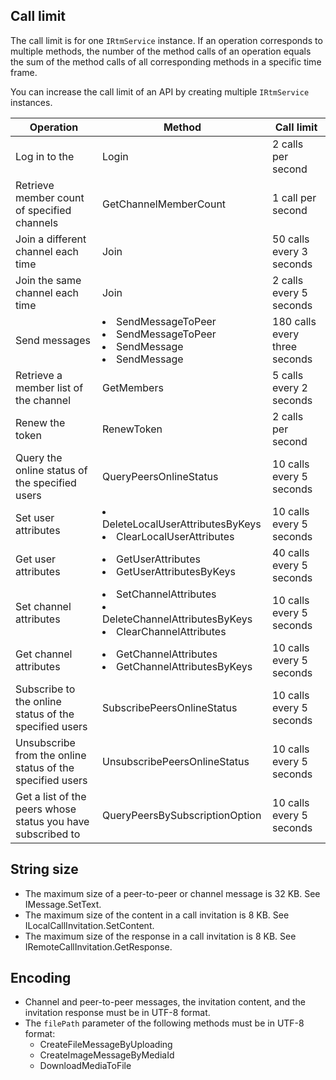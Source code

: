 <PlatformWrapper platform="unity">

## Call limit

The call limit is for one `IRtmService` instance. If an operation corresponds to multiple methods, the number of the method calls of an operation equals the sum of the method calls of all corresponding methods in a specific time frame.

<div class="alert note">You can increase the call limit of an API by creating multiple <code>IRtmService</code> instances.</div>


| Operation                                                    | Method                                                       | Call limit                 |
| ----------------------------------------------------------- | ------------------------------------------------------------ | ------------------------------ |
| Log in to the <Vg k="SIG" />                                |  <Link to="{{Global.SIG_SDK_API_CSHARP}}/classagora__rtm_1_1_rtm_client.html#a9db0f59b82135de821108fff4c1762b7">Login</Link>  | 2 calls per second         |
| Retrieve member count of specified channels |<Link to="{{Global.SIG_SDK_API_CSHARP}}/classagora__rtm_1_1_rtm_client.html#a17a6b07573380a32a8bc02b0a9128183">GetChannelMemberCount</Link>  | 1 call per second |
| Join a different channel each time | <Link to="{{Global.SIG_SDK_API_CSHARP}}/classagora__rtm_1_1_rtm_channel.html#a4183366baf9a4bd6d0d3fea9e057598f">Join</Link> | 50 calls every 3 seconds |
| Join the same channel each time | <Link to="{{Global.SIG_SDK_API_CSHARP}}/classagora__rtm_1_1_rtm_channel.html#a4183366baf9a4bd6d0d3fea9e057598f">Join</Link>  | 2 calls every 5 seconds |
| Send messages |<li><Link to="{{Global.SIG_SDK_API_CSHARP}}/classagora__rtm_1_1_rtm_client.html#a0e92debf159ea1c7967f9c2377b12df1">SendMessageToPeer</Link></li> <li><Link to="{{Global.SIG_SDK_API_CSHARP}}/classagora__rtm_1_1_rtm_client.html#a73020fa6946794b504b92c9386cbe811">SendMessageToPeer</Link></li><li><Link to="{{Global.SIG_SDK_API_CSHARP}}/classagora__rtm_1_1_rtm_channel.html#a7be0987cd0ea5cdfb244ffbf035e2a0a">SendMessage</Link></li> <li> <Link to="{{Global.SIG_SDK_API_CSHARP}}/classagora__rtm_1_1_rtm_channel.html#adf331445362aeb66ab615efbdd99b51a">SendMessage</Link></li>| 180 calls every three seconds          |
| Retrieve a member list of the channel          | <Link to="{{Global.SIG_SDK_API_CSHARP}}/classagora__rtm_1_1_rtm_channel.html#aee1dbed493d64ff165f183894a278314">GetMembers</Link> | 5 calls every 2 seconds |
| Renew the token| <Link to="{{Global.SIG_SDK_API_CSHARP}}/classagora__rtm_1_1_rtm_client.html#a7ec730f512ee03c9ea86ffd22b9a7d5a">RenewToken</Link> | 2 calls per second |
| Query the online status of the specified users |  <Link to="{{Global.SIG_SDK_API_CSHARP}}/classagora__rtm_1_1_rtm_client.html#a98620ca824f1b103598fec8b288f752e">QueryPeersOnlineStatus</Link>  | 10 calls every 5 seconds |
| Set user attributes                               | <li><Link to="{{Global.SIG_SDK_API_CSHARP}}/classagora__rtm_1_1_rtm_client.html#a7802a2fe1b094f97cfaa5da1f2b48a2b">DeleteLocalUserAttributesByKeys</Link></li><li><Link to="{{Global.SIG_SDK_API_CSHARP}}/classagora__rtm_1_1_rtm_client.html#af28a03ccc5a01024511724b4f928d0a4">ClearLocalUserAttributes</Link></li>| 10 calls every 5 seconds   |
| Get user attributes                               | <li><Link to="{{Global.SIG_SDK_API_CSHARP}}/classagora__rtm_1_1_rtm_client.html#af28a03ccc5a01024511724b4f928d0a4">GetUserAttributes</Link></li><li><Link to="{{Global.SIG_SDK_API_CSHARP}}/classagora__rtm_1_1_rtm_client.html#a493cc01f0080155e5e2b28a9105c746c">GetUserAttributesByKeys</Link></li> | 40 calls every 5 seconds   |
| Set channel attributes | <li><Link to="{{Global.SIG_SDK_API_CSHARP}}/classagora__rtm_1_1_rtm_client.html#a1b84dc3b8b013363287ce5d0901aa38a">SetChannelAttributes</Link></li><li><Link to="{{Global.SIG_SDK_API_CSHARP}}/classagora__rtm_1_1_rtm_client.html#a9769162e46878db9c3043a9b30c72222">DeleteChannelAttributesByKeys</Link></li><li><Link to="{{Global.SIG_SDK_API_CSHARP}}/classagora__rtm_1_1_rtm_client.html#aee18b3b557bf118166a3461109256ba7">ClearChannelAttributes</Link></li> | 10 calls every 5 seconds         |
| Get channel attributes | <li><Link to="{{Global.SIG_SDK_API_CSHARP}}/classagora__rtm_1_1_rtm_client.html#a08cac1962ed1d5fe3e16a8a6f988c77c">GetChannelAttributes</Link></li><li><Link to="{{Global.SIG_SDK_API_CSHARP}}/classagora__rtm_1_1_rtm_client.html#ad320993945f6f92152d92a14cb994288">GetChannelAttributesByKeys</Link> </li> | 10 calls every 5 seconds          |
| Subscribe to the online status of the specified users | <Link to="{{Global.SIG_SDK_API_CSHARP}}/classagora__rtm_1_1_rtm_client.html#ac7dbbf719ed3b3d035d97d16e5e3e294">SubscribePeersOnlineStatus</Link> | 10 calls every 5 seconds |
| Unsubscribe from the online status of the specified users |  <Link to="{{Global.SIG_SDK_API_CSHARP}}/classagora__rtm_1_1_rtm_client.html#a51bb3230503097d90f1093eae2d7ee8a">UnsubscribePeersOnlineStatus</Link> | 10 calls every 5 seconds |
| Get a list of the peers whose status you have subscribed to |<Link to="{{Global.SIG_SDK_API_CSHARP}}/classagora__rtm_1_1_rtm_client.html#a3852a6ce159e5a144a2b6de037f8459c">QueryPeersBySubscriptionOption</Link>| 10 calls every 5 seconds |

	

## String size

- The maximum size of a peer-to-peer or channel message is 32 KB. See  <Link to="{{Global.SIG_SDK_API_CSHARP}}/classagora__rtm_1_1_i_message.html#a5676ab94aed61a0164b9441923b434db">IMessage.SetText</Link>.
- The maximum size of the content in a call invitation is 8 KB. See <Link to="{{Global.SIG_SDK_API_CSHARP}}/classagora__rtm_1_1_local_invitation.html#ae7a9afa8629181f69e29ee7ac692e409">ILocalCallInvitation.SetContent</Link>.
- The maximum size of the response in a call invitation is 8 KB. See <Link to="{{Global.SIG_SDK_API_CSHARP}}/classagora__rtm_1_1_local_invitation.html#aeaa157785381a35f37289c1e12dbb342">IRemoteCallInvitation.GetResponse</Link>.

## Encoding

- Channel and peer-to-peer messages, the invitation content, and the invitation response must be in UTF-8 format.
- The `filePath` parameter of the following methods must be in UTF-8 format:
  - <Link to="{{Global.SIG_SDK_API_CSHARP}}/classagora__rtm_1_1_rtm_client.html#a06036c7264e79737ce29ed96c5c89731">CreateFileMessageByUploading</Link>
  - <Link to="{{Global.SIG_SDK_API_CSHARP}}/classagora__rtm_1_1_rtm_client.html#a6a131215de79338659b4042e1657d1d1">CreateImageMessageByMediaId</Link>
  - <Link to="{{Global.SIG_SDK_API_CSHARP}}/classagora__rtm_1_1_rtm_client.html#af6c801d790bab285d11ba2ca5e0be32c">DownloadMediaToFile</Link>

                    

</PlatformWrapper>